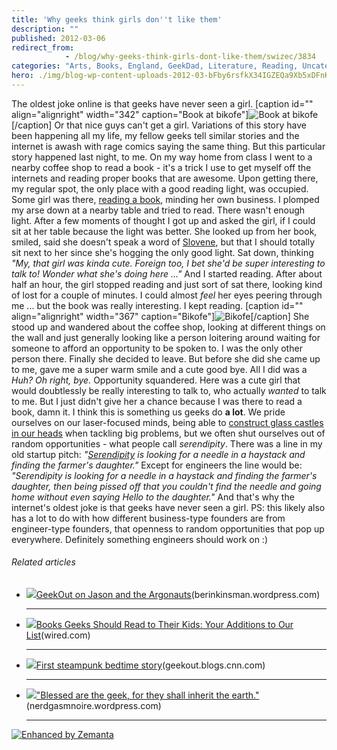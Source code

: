 ```yaml
---
title: 'Why geeks think girls don''t like them'
description: ""
published: 2012-03-06
redirect_from: 
            - /blog/why-geeks-think-girls-dont-like-them/swizec/3834
categories: "Arts, Books, England, GeekDad, Literature, Reading, Uncategorized"
hero: ./img/blog-wp-content-uploads-2012-03-bFby6rsfkX34IGZEQa9Xb5xDFnKp00DGWdhLzDw4gmw5.jpg
---
```


The oldest joke online is that geeks have never seen a girl. \[caption id="" align="alignright" width="342" caption="Book at bikofe"]![Book at bikofe](./img/blog-wp-content-uploads-2012-03-bFby6rsfkX34IGZEQa9Xb5xDFnKp00DGWdhLzDw4gmw5.jpg "Book at bikofe")\[/caption] Or that nice guys can't get a girl. Variations of this story have been happening all my life, my fellow geeks tell similar stories and the internet is awash with rage comics saying the same thing. But this particular story happened last night, to me. On my way home from class I went to a nearby coffee shop to read a book - it's a trick I use to get myself off the internets and reading proper books that are awesome. Upon getting there, my regular spot, the only place with a good reading light, was occupied. Some girl was there, [reading a book](http://en.wikipedia.org/wiki/Reading_%28process%29 "Reading (process)"), minding her own business. I plomped my arse down at a nearby table and tried to read. There wasn't enough light. After a few moments of thought I got up and asked the girl, if I could sit at her table because the light was better. She looked up from her book, smiled, said she doesn't speak a word of [Slovene](http://en.wikipedia.org/wiki/Slovene_language "Slovene language"), but that I should totally sit next to her since she's hogging the only good light. Sat down, thinking _"My, that girl was kinda cute. Foreign too, I bet she'd be super interesting to talk to! Wonder what she's doing here ..."_ And I started reading. After about half an hour, the girl stopped reading and just sort of sat there, looking kind of lost for a couple of minutes. I could almost _feel_ her eyes peering through me ... but the book was really interesting. I kept reading. \[caption id="" align="alignright" width="367" caption="Bikofe"]![Bikofe](./img/blog-wp-content-uploads-2012-03-G2XU3IIWNOBNXBYGGLNXKAEFFSZFOVK4HEPG0WFYTMA2FHCB2.jpg "Bikofe")\[/caption] She stood up and wandered about the coffee shop, looking at different things on the wall and just generally looking like a person loitering around waiting for someone to afford an opportunity to be spoken to. I was the only other person there. Finally she decided to leave. But before she did she came up to me, gave me a super warm smile and a cute good bye. All I did was a _Huh? Oh right, bye._ Opportunity squandered. Here was a cute girl that would doubtlessly be really interesting to talk to, who actually _wanted_ to talk to me. But I just didn't give her a chance because I was there to read a book, damn it. I think this is something us geeks do **a lot**. We pride ourselves on our laser-focused minds, being able to [construct glass castles in our heads](http://swizec.com/blog/why-programmers-work-at-night/swizec/3198 "Why programmers work at night") when tackling big problems, but we often shut ourselves out of random opportunities - what people call _serendipity_. There was a line in my old startup pitch: _"[Serendipity](http://www.imdb.com/title/tt0240890/ "Serendipity (film)") is looking for a needle in a haystack and finding the farmer's daughter."_ Except for engineers the line would be: _"Serendipity is looking for a needle in a haystack and finding the farmer's daughter, then being pissed off that you couldn't find the needle and going home without even saying Hello to the daughter."_ And that's why the internet's oldest joke is that geeks have never seen a girl. PS: this likely also has a lot to do with how different business-type founders are from engineer-type founders, that openness to random opportunities that pop up everywhere. Definitely something engineers should work on :)

###### Related articles

-   ![](./img/blog-wp-content-uploads-2012-03-787189897.jpg)[GeekOut on Jason and the Argonauts](http://berinkinsman.wordpress.com/2012/03/05/geekout-on-jason-and-the-argonauts/)(berinkinsman.wordpress.com)

    * * *

-   ![](./img/blog-wp-content-uploads-2012-03-786798097.jpg)[Books Geeks Should Read to Their Kids: Your Additions to Our List](http://www.wired.com/geekdad/2012/03/books-to-read-to-kids/)(wired.com)

    * * *

-   ![](./img/blog-wp-content-uploads-2012-03-787447587.jpg)[First steampunk bedtime story](http://r.zemanta.com/?u=http%3A//geekout.blogs.cnn.com/2012/03/05/the-worlds-first-steampunk-bedtime-story/&a=78744758&rid=867f674b-7187-44ee-8f19-618550443921&e=ee6f5798c6cc490b9a4a4724e57d38bb)(geekout.blogs.cnn.com)

    * * *

-   ![](./img/blog-wp-content-uploads-2012-03-675183767.jpg)["Blessed are the geek, for they shall inherit the earth."](http://nerdgasmnoire.wordpress.com/2011/12/10/blessed-are-the-geek-for-they-shall-inherit-the-earth/)(nerdgasmnoire.wordpress.com)

    * * *

[![Enhanced by Zemanta](http://img.zemanta.com/zemified_e.png?x-id=867f674b-7187-44ee-8f19-618550443921)](http://www.zemanta.com/ "Enhanced by Zemanta")
